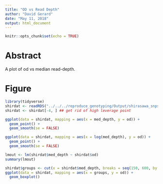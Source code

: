 ```yaml
---
title: "OD vs Read Depth"
author: "David Gerard"
date: "May 11, 2018"
output: html_document
---
```


```r
knitr::opts_chunk$set(echo = TRUE)
```

# Abstract

A plot of od vs median read-depth.

# Figure

```r
library(tidyverse)
shirdat <- readRDS("../../../reproduce_genotyping/Output/shirasawa_snps/shir_features.RDS")
shirdat <- shirdat[-4, ] ## get rid of high leverage point

ggplot(data = shirdat, mapping = aes(x = med_depth, y = od)) +
  geom_point() +
  geom_smooth(se = FALSE)

ggplot(data = shirdat, mapping = aes(x = log(med_depth), y = od)) +
  geom_point() +
  geom_smooth(se = FALSE)

lmout <- lm(shirdat$med_depth ~ shirdat$od)
summary(lmout)

shirdat$groups <- cut(x = shirdat$med_depth, breaks = seq(150, 600, by = 50))
ggplot(data = shirdat, mapping = aes(x = groups, y = od)) +
  geom_boxplot()
```

